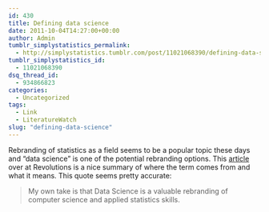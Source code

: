 ```yaml
---
id: 430
title: Defining data science
date: 2011-10-04T14:27:00+00:00
author: Admin
tumblr_simplystatistics_permalink:
  - http://simplystatistics.tumblr.com/post/11021068390/defining-data-science
tumblr_simplystatistics_id:
  - 11021068390
dsq_thread_id:
  - 934866823
categories:
  - Uncategorized
tags:
  - Link
  - LiteratureWatch
slug: "defining-data-science"
---
```

Rebranding of statistics as a field seems to be a popular topic these days and &#8220;data science&#8221; is one of the potential rebranding options. This <a href="http://blog.revolutionanalytics.com/2011/09/data-science-a-literature-review.html" target="_blank">article</a> over at Revolutions is a nice summary of where the term comes from and what it means. This quote seems pretty accurate:

> <span>My own take is that Data Science is a valuable rebranding of computer science and applied statistics skills.</span>
